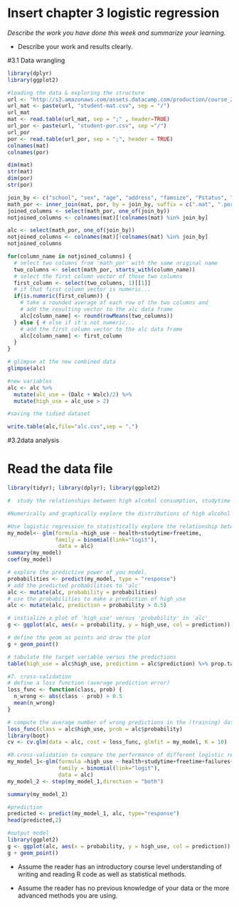 # Insert chapter 3 logistic regression

*Describe the work you have done this week and summarize your learning.*

- Describe your work and results clearly. 

#3.1 Data wrangling 
```r
library(dplyr)
library(ggplot2)

#loading the data & exploring the structure
url <- "http://s3.amazonaws.com/assets.datacamp.com/production/course_2218/datasets"
url_mat <- paste(url, "student-mat.csv", sep = "/")
url_mat
mat <- read.table(url_mat, sep = ";" , header=TRUE)
url_por <- paste(url, "student-por.csv", sep ="/")
url_por
por <- read.table(url_por, sep = ";", header = TRUE)
colnames(mat)
colnames(por)

dim(mat)
str(mat)
dim(por)
str(por)

join_by <- c("school", "sex", "age", "address", "famsize", "Pstatus", "Medu", "Fedu", "Mjob", "Fjob", "reason", "nursery","internet")
math_por <- inner_join(mat, por, by = join_by, suffix = c(".mat", ".por"))
joined_columns <- select(math_por, one_of(join_by))
notjoined_columns <- colnames(mat)[!colnames(mat) %in% join_by]

alc <- select(math_por, one_of(join_by))
notjoined_columns <- colnames(mat)[!colnames(mat) %in% join_by]
notjoined_columns

for(column_name in notjoined_columns) {
  # select two columns from 'math_por' with the same original name
  two_columns <- select(math_por, starts_with(column_name))
  # select the first column vector of those two columns
  first_column <- select(two_columns, 1)[[1]]
  # if that first column vector is numeric...
  if(is.numeric(first_column)) {
    # take a rounded average of each row of the two columns and
    # add the resulting vector to the alc data frame
    alc[column_name] <- round(rowMeans(two_columns))
  } else { # else if it's not numeric...
    # add the first column vector to the alc data frame
    alc[column_name] <- first_column
  }
}

# glimpse at the new combined data
glimpse(alc)

#new variables
alc <- alc %>% 
  mutate(alc_use = (Dalc + Walc)/2) %>% 
  mutate(high_use = alc_use > 2)

#saving the tidied dataset

write.table(alc,file="alc.cvs",sep = ",")
```


#3.2data analysis 

# Read the data file
```r
library(tidyr); library(dplyr); library(ggplot2)

#  study the relationships between high alcohol consumption, studytime health，and freetime

#Numerically and graphically explore the distributions of high alcohol consumption, studytime health，and freetime，and their relationships with alcohol consumption

```

```r
#Use logistic regression to statistically explore the relationship between choosen variables.
my_model<- glm(formula =high_use ~ health+studytime+freetime,
               family = binomial(link="logit"),
                data = alc)
summary(my_model)
coef(my_model)
```



```r
# explore the predictive power of you model.
probabilities <- predict(my_model, type = "response")
# add the predicted probabilities to 'alc'
alc <- mutate(alc, probability = probabilities)
# use the probabilities to make a prediction of high_use
alc <- mutate(alc, prediction = probability > 0.5)

# initialize a plot of 'high_use' versus 'probability' in 'alc'
g <- ggplot(alc, aes(x = probability, y = high_use, col = prediction))

# define the geom as points and draw the plot
g + geom_point()

# tabulate the target variable versus the predictions
table(high_use = alc$high_use, prediction = alc$prediction) %>% prop.table %>% addmargins


```
```r

#7. cross-validation 
# define a loss function (average prediction error)
loss_func <- function(class, prob) {
  n_wrong <- abs(class - prob) > 0.5
  mean(n_wrong)
}

# compute the average number of wrong predictions in the (training) data
loss_func(class = alc$high_use, prob = alc$probability)
library(boot)
cv <- cv.glm(data = alc, cost = loss_func, glmfit = my_model, K = 10)


```
```r
#8.cross-validation to compare the performance of different logistic regression models
my_model_1<-glm(formula =high_use ~ health+studytime+freetime+failures+sex+absences+G1+G2+G3+alc_use+romantic,
                family = binomial(link="logit"),
                data = alc)
my_model_2 <- step(my_model_1,direction = "both")

summary(my_model_2)

#prediction 
predicted <- predict(my_model_1, alc, type="response")
head(predicted,2)

#output model
library(ggplot2)
g <- ggplot(alc, aes(x = probability, y = high_use, col = prediction))
g + geom_point()

```

- Assume the reader has an introductory course level understanding of writing and reading R code as well as statistical methods.


- Assume the reader has no previous knowledge of your data or the more advanced methods you are using.
